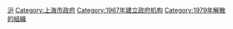 {{Catmore}}

[[Category:省级革命委员会|沪]]
[[Category:上海市政府|Category:上海市政府]]
[[Category:1967年建立政府机构|Category:1967年建立政府机构]]
[[Category:1979年解散的組織|Category:1979年解散的組織]]
